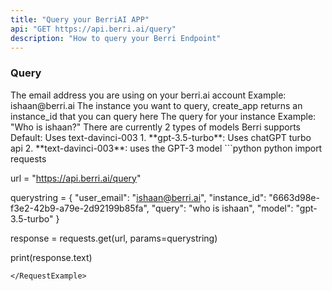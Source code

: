 ```yaml
---
title: "Query your BerriAI APP"
api: "GET https://api.berri.ai/query"
description: "How to query your Berri Endpoint"
---
```


### Query
<ParamField query="user_email" type="string">
   The email address you are using on your berri.ai account
   Example: ishaan@berri.ai
</ParamField>
<ParamField query="instance_id" type="string">
   The instance you want to query, create_app returns an instance_id that you can query here
</ParamField>
<ParamField query="query" type="string">
   The query for your instance
   Example: "Who is ishaan?"
</ParamField>
<ParamField query="model" type="string" optional>
  There are currently 2 types of models Berri supports
  Default: Uses text-davinci-003
  1. **gpt-3.5-turbo**: Uses chatGPT turbo api
  2. **text-davinci-003**: uses the GPT-3 model 
</ParamField>

<RequestExample>
```python python
import requests

url = "https://api.berri.ai/query"

querystring = {
                "user_email": "ishaan@berri.ai",
                "instance_id": "6663d98e-f3e2-42b9-a79e-2d92199b85fa",
                "query": "who is ishaan",
                "model": "gpt-3.5-turbo"
              }

response = requests.get(url, params=querystring)

print(response.text)
```
</RequestExample>
